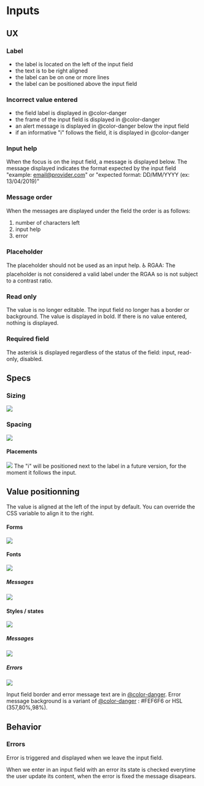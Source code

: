 
<Meta title="Molecules/Inputs/mg-input" />

# Inputs

## UX

### Label

- the label is located on the left of the input field
- the text is to be right aligned
- the label can be on one or more lines
- the label can be positioned above the input field

### Incorrect value entered

- the field label is displayed in @color-danger
- the frame of the input field is displayed in @color-danger
- an alert message is displayed in @color-danger below the input field
- if an informative "i" follows the field, it is displayed in @color-danger

### Input help

When the focus is on the input field, a message is displayed below.
The message displayed indicates the format expected by the input field "example: email@provider.com" or "expected format: DD/MM/YYYY (ex: 13/04/2019)"

### Message order

When the messages are displayed under the field the order is as follows:

1. number of characters left
2. input help
3. error

### Placeholder

The placeholder should not be used as an input help.
♿ RGAA: The placeholder is not considered a valid label under the RGAA so is not subject to a contrast ratio.

### Read only

The value is no longer editable.
The input field no longer has a border or background.
The value is displayed in bold.
If there is no value entered, nothing is displayed.

### Required field

The asterisk is displayed regardless of the status of the field: input, read-only, disabled.

## Specs

### Sizing

![](./inputs/doc/img/mg-input-base-sizing.png)

### Spacing

![](./inputs/doc/img/mg-input-base-spacing.png)

#### Placements

![](./inputs/doc/img/mg-input-base-alignments.png)
The "i" will be positioned next to the label in a future version, for the moment it follows the input.

## Value positionning

The value is aligned at the left of the input by default. You can override the CSS variable to align it to the right.

#### Forms

![](./inputs/doc/img/mg-input-base-shapes.png)

#### Fonts

![](./inputs/doc/img/mg-input-base-fonts.png)

##### Messages

![](./inputs/doc/img/mg-input-base-messages-fonts.png)

#### Styles / states

![](./inputs/doc/img/mg-input-base-styles.png)

##### Messages

![](./inputs/doc/img/mg-input-base-messages.png)

##### Errors

![](./inputs/doc/img/mg-input-base-errors.png)

Input field border and error message text are in [@color-danger](?path=/docs/style-colors--page).
Error message background is a variant of [@color-danger](?path=/docs/style-colors--page) : #FEF6F6 or HSL (357,80%,98%).

## Behavior

### Errors

Error is triggered and displayed when we leave the input field.

When we enter in an input field with an error its state is checked everytime the user update its content, when the error is fixed the message disapears.
